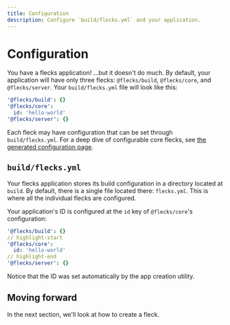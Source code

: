 ```yaml
---
title: Configuration
description: Configure `build/flecks.yml` and your application.
---
```


# Configuration

You have a flecks application! ...but it doesn't do much. By default, your application will have
only three flecks: `@flecks/build`, `@flecks/core`, and `@flecks/server`. Your `build/flecks.yml`
file will look like this:

```yml title="build/flecks.yml"
'@flecks/build': {}
'@flecks/core':
  id: 'hello-world'
'@flecks/server': {}
```

Each fleck may have configuration that can be set through `build/flecks.yml`. For a deep dive of
configurable core flecks, see [the generated configuration page](./flecks/config).

## `build/flecks.yml`

Your flecks application stores its build configuration in a directory located at `build`. By
default, there is a single file located there: `flecks.yml`. This is where all the individual
flecks are configured.

Your application's ID is configured at the `id` key of `@flecks/core`'s configuration:

```yml title="build/flecks.yml"
'@flecks/build': {}
// highlight-start
'@flecks/core':
  id: 'hello-world'
// highlight-end
'@flecks/server': {}
```

Notice that the ID was set automatically by the app creation utility.

## Moving forward

In the next section, we'll look at how to create a fleck.
